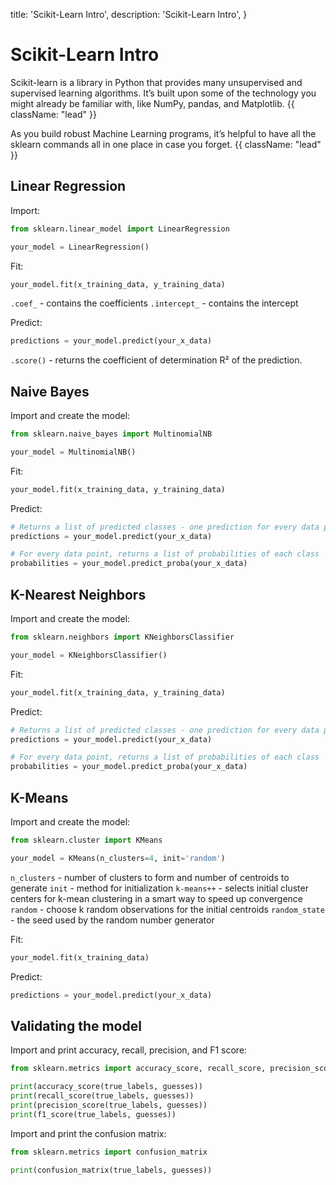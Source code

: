   title: 'Scikit-Learn Intro',
  description: 'Scikit-Learn Intro',
}

# Scikit-Learn Intro

Scikit-learn is a library in Python that provides many unsupervised and supervised learning algorithms. It’s built upon some of the technology you might already be familiar with, like NumPy, pandas, and Matplotlib. {{ className: "lead" }}

As you build robust Machine Learning programs, it’s helpful to have all the sklearn commands all in one place in case you forget. {{ className: "lead" }}

## Linear Regression

Import:

```python
from sklearn.linear_model import LinearRegression

your_model = LinearRegression()
```

Fit:

```python
your_model.fit(x_training_data, y_training_data)
```

`.coef_` - contains the coefficients
`.intercept_` - contains the intercept

Predict:

```python
predictions = your_model.predict(your_x_data)
```

`.score()` - returns the coefficient of determination R² of the prediction.

## Naive Bayes

Import and create the model:

```python
from sklearn.naive_bayes import MultinomialNB

your_model = MultinomialNB()
```

Fit:

```python
your_model.fit(x_training_data, y_training_data)
```

Predict:

```python
# Returns a list of predicted classes - one prediction for every data point
predictions = your_model.predict(your_x_data)

# For every data point, returns a list of probabilities of each class
probabilities = your_model.predict_proba(your_x_data)
```

## K-Nearest Neighbors

Import and create the model:

```python
from sklearn.neighbors import KNeighborsClassifier

your_model = KNeighborsClassifier()
```

Fit:

```python
your_model.fit(x_training_data, y_training_data)
```

Predict:

```python
# Returns a list of predicted classes - one prediction for every data point
predictions = your_model.predict(your_x_data)

# For every data point, returns a list of probabilities of each class
probabilities = your_model.predict_proba(your_x_data)
```

## K-Means

Import and create the model:

```python
from sklearn.cluster import KMeans

your_model = KMeans(n_clusters=4, init='random')
```

`n_clusters` - number of clusters to form and number of centroids to generate
`init` - method for initialization
`k-means++` - selects initial cluster centers for k-mean clustering in a smart way to speed up convergence
`random` - choose k random observations for the initial centroids
`random_state` - the seed used by the random number generator

Fit:

```python
your_model.fit(x_training_data)
```

Predict:

```python
predictions = your_model.predict(your_x_data)
```

## Validating the model

Import and print accuracy, recall, precision, and F1 score:

```python
from sklearn.metrics import accuracy_score, recall_score, precision_score, f1_score

print(accuracy_score(true_labels, guesses))
print(recall_score(true_labels, guesses))
print(precision_score(true_labels, guesses))
print(f1_score(true_labels, guesses))

```

Import and print the confusion matrix:

```python
from sklearn.metrics import confusion_matrix

print(confusion_matrix(true_labels, guesses))

```
